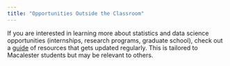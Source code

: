 ```yaml
---
title: "Opportunities Outside the Classroom"
---
```



If you are interested in learning more about statistics and data science opportunities (internships, research programs, graduate school), check out a [guide](https://docs.google.com/document/d/19wlevPT0p1WF7oG9ccFEN5MrRXJBK9zHuSkVSoel6v8/edit?usp=sharing) of resources that gets updated regularly. This is tailored to Macalester students but may be relevant to others.